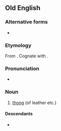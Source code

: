 ==Old English==

===Alternative forms===
* {{alter|ang|þwong|þwæng|þweng}}

===Etymology===
From {{inh|ang|gem-pro|*þwanguz}}. Cognate with {{cog|non|þvengr}}.

===Pronunciation===
* {{ang-IPA|þwang}}

===Noun===
{{ang-noun|m}}

# [[thong]] (of leather etc.)

====Descendants====
* {{desctree|enm|thong}}